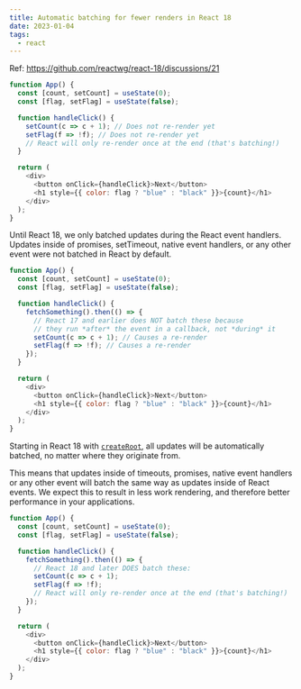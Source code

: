 ```yaml
---
title: Automatic batching for fewer renders in React 18
date: 2023-01-04
tags:
  - react
---
```

Ref: <https://github.com/reactwg/react-18/discussions/21>

```javascript
function App() {
  const [count, setCount] = useState(0);
  const [flag, setFlag] = useState(false);

  function handleClick() {
    setCount(c => c + 1); // Does not re-render yet
    setFlag(f => !f); // Does not re-render yet
    // React will only re-render once at the end (that's batching!)
  }

  return (
    <div>
      <button onClick={handleClick}>Next</button>
      <h1 style={{ color: flag ? "blue" : "black" }}>{count}</h1>
    </div>
  );
}
```

Until React 18, we only batched updates during the React event handlers. Updates inside of promises, setTimeout, native event handlers, or any other event were not batched in React by default.

```javascript
function App() {
  const [count, setCount] = useState(0);
  const [flag, setFlag] = useState(false);

  function handleClick() {
    fetchSomething().then(() => {
      // React 17 and earlier does NOT batch these because
      // they run *after* the event in a callback, not *during* it
      setCount(c => c + 1); // Causes a re-render
      setFlag(f => !f); // Causes a re-render
    });
  }

  return (
    <div>
      <button onClick={handleClick}>Next</button>
      <h1 style={{ color: flag ? "blue" : "black" }}>{count}</h1>
    </div>
  );
}
```

Starting in React 18 with [`createRoot`](https://github.com/reactwg/react-18/discussions/5), all updates will be automatically batched, no matter where they originate from.

This means that updates inside of timeouts, promises, native event handlers or any other event will batch the same way as updates inside of React events. We expect this to result in less work rendering, and therefore better performance in your applications.

```javascript
function App() {
  const [count, setCount] = useState(0);
  const [flag, setFlag] = useState(false);

  function handleClick() {
    fetchSomething().then(() => {
      // React 18 and later DOES batch these:
      setCount(c => c + 1);
      setFlag(f => !f);
      // React will only re-render once at the end (that's batching!)
    });
  }

  return (
    <div>
      <button onClick={handleClick}>Next</button>
      <h1 style={{ color: flag ? "blue" : "black" }}>{count}</h1>
    </div>
  );
}
```